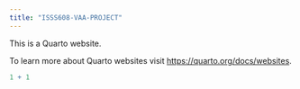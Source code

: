 ```yaml
---
title: "ISSS608-VAA-PROJECT"
---
```


This is a Quarto website.

To learn more about Quarto websites visit <https://quarto.org/docs/websites>.

```r
1 + 1
```
